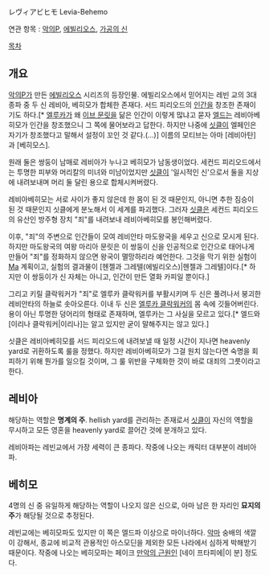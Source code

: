 レヴィアビヒモ
Levia-Behemo

연관 항목 : [[악의P]], [[에빌리오스]], [[가공의 신]]

[[목차]]
== 개요 ==
[[악의P]]가 만든 [[에빌리오스]] 시리즈의 등장인물. 에빌리오스에서 믿어지는 레빈 교의 3대 종파 중 두 신 레비아, 베히모가 합체한 존재다. 서드 피리오드의 [[인간]]을 창조한 존재이기도 하다.[* [[엘루카 클락워커|엘루카]]가 왜 [[이브 문릿]]을 닮은 인간이 이렇게 많냐고 묻자 [[엘드]]는 레비아베히모가 인간을 창조했으니 그 쪽에 물어보라고 답한다. 하지만 나중에 [[싯클]]이 엘페인은 자기가 창조했다고 말해서 설정이 꼬인 것 같다.(...)] 이름의 모티브는 아마 [레비아탄]과 [베히모스]. 

원래 둘은 쌍둥이 남매로 레비아가 누나고 베히모가 남동생이었다. 세컨드 피리오드에서는 투명한 피부와 머리칼의 미녀와 미남이었지만 [[싯클]]이 '일시적인 신'으로서 둘을 지상에 내려보내며 머리 둘 달린 용으로 합체시켜버렸다.

레비아베히모는 서로 사이가 좋지 않은데 한 몸이 된 것 때문인지, 아니면 추한 짐승이 된 것 때문인지 싯클에게 분노해서 이 세계를 파괴했다. 그러자 [[싯클]]은 세컨드 피리오드의 유산인 방주형 장치 "죄"를 내려보내 레비아베히모를 봉인해버렸다.

이후, "죄"의 주변으로 인간들이 모여 레비안타 마도왕국을 세우고 신으로 모시게 된다. 하지만 마도왕국의 여왕 마리아 문릿은 이 쌍둥이 신을 인공적으로 인간으로 태어나게 만들어 "죄"를 정화하지 않으면 왕국이 멸망하리라 예언한다. 그것을 막기 위한 실험이 [[Ma]] 계획이고, 실험의 결과물이 [헨젤과 그레텔(에빌리오스)|헨젤과 그레텔]이다.[* 하지만 이 쌍둥이가 신 자체는 아니고, 인간이 만든 열화 카피일 뿐이다.]

그리고 키릴 클락워커가 "죄"로 엘루카 클락워커를 부활시키며 두 신은 풀려나서 붕괴한 레비안타의 하늘로 솟아오른다. 이내 두 신은 [[엘루카 클락워커]]의 몸 속에 깃들어버린다. 용이 아닌 투명한 덩어리의 형태로 존재하며, 엘루카는 그 사실을 모르고 있다.[* 엘드와 [이리나 클락워커|이리나]는 알고 있지만 굳이 말해주지는 않고 있다.]

싯클은 레비아베히모를 서드 피리오드에 내려보낼 때 일정 시간이 지나면 heavenly yard로 귀환하도록 룰을 정했다. 하지만 레비아베히모가 그걸 원치 않는다면 숙명을 회피하기 위해 뭔가를 일으킬 것이며, 그 룰 위반을 구체화한 것이 바로 대죄의 그릇이라고 한다.

== 레비아 ==
해당하는 역할은 '''명계의 주'''. hellish yard를 관리하는 존재로서 [[싯클]]이 자신의 역할을 무시하고 모든 영혼을 heavenly yard로 끌어간 것에 분개하고 있다.

레비아파는 레빈교에서 가장 세력이 큰 종파다. 작중에 나오는 캐릭터 대부분이 레비아파.
== 베히모 ==
4명의 신 중 유일하게 해당하는 역할이 나오지 않은 신으로, 아마 남은 한 자리인 '''묘지의 주'''가 해당될 것으로 추정된다.

레빈교에는 베히모파도 있지만 이 쪽은 엘드파 이상으로 마이너하다. [[악마]] 숭배의 색깔이 강해서, 종교에 비교적 관용적인 아스모딘을 제외한 모든 나라에서 심하게 박해받기 때문이다. 작중에 나오는 베히모파는 페이크 [[만악의 근원]]인 [네이 프타피에|이 분] 정도다.
